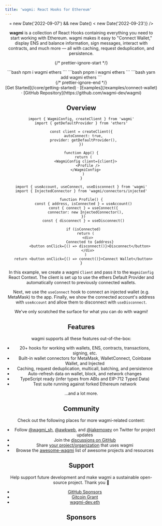 ```yaml
---
title: 'wagmi: React Hooks for Ethereum'
---
```




<Header showGitcoinBanner={new Date() >= new Date('2022-09-07') && new Date() < new Date('2022-09-23')} />

**wagmi** is a collection of React Hooks containing everything you need to start working with Ethereum. wagmi makes it easy to "Connect Wallet," display ENS and balance information, sign messages, interact with contracts, and much more — all with caching, request deduplication, and persistence.

{/* prettier-ignore-start */}
<div className="max-w-xs mx-auto mt-5 mb-8 text-center install">
  <Tabs items={['npm', 'pnpm', 'yarn']}>
    <Tab>
```bash
npm i wagmi ethers
```
    </Tab>
    <Tab>
```bash
pnpm i wagmi ethers
```
    </Tab>
    <Tab>
```bash
yarn add wagmi ethers
```
    </Tab>
  </Tabs>
</div>
{/* prettier-ignore-end */}

<div className="mb-20 text-center">
  [Get Started](/core/getting-started) · [Examples](/examples/connect-wallet) ·
  [GitHub Repository](https://github.com/wagmi-dev/wagmi)
</div>

## Overview

```tsx
import { WagmiConfig, createClient } from 'wagmi'
import { getDefaultProvider } from 'ethers'

const client = createClient({
  autoConnect: true,
  provider: getDefaultProvider(),
})

function App() {
  return (
    <WagmiConfig client={client}>
      <Profile />
    </WagmiConfig>
  )
}
```

```tsx
import { useAccount, useConnect, useDisconnect } from 'wagmi'
import { InjectedConnector } from 'wagmi/connectors/injected'

function Profile() {
  const { address, isConnected } = useAccount()
  const { connect } = useConnect({
    connector: new InjectedConnector(),
  })
  const { disconnect } = useDisconnect()

  if (isConnected)
    return (
      <div>
        Connected to {address}
        <button onClick={() => disconnect()}>Disconnect</button>
      </div>
    )
  return <button onClick={() => connect()}>Connect Wallet</button>
}
```

In this example, we create a wagmi `Client` and pass it to the `WagmiConfig` React Context. The client is set up to use the ethers Default Provider and automatically connect to previously connected wallets.

Next, we use the `useConnect` hook to connect an injected wallet (e.g. MetaMask) to the app. Finally, we show the connected account's address with `useAccount` and allow them to disconnect with `useDisconnect`.

We've only scratched the surface for what you can do with wagmi!

## Features

wagmi supports all these features out-of-the-box:

- 20+ hooks for working with wallets, ENS, contracts, transactions, signing, etc.
- Built-in wallet connectors for MetaMask, WalletConnect, Coinbase Wallet, and Injected
- Caching, request deduplication, multicall, batching, and persistence
- Auto-refresh data on wallet, block, and network changes
- TypeScript ready (infer types from ABIs and EIP-712 Typed Data)
- Test suite running against forked Ethereum network

...and a lot more.

## Community

Check out the following places for more wagmi-related content:

- Follow [@wagmi_sh](https://twitter.com/wagmi_sh), [@awkweb](https://twitter.com/awkweb), and [@jakemoxey](https://twitter.com/jakemoxey) on Twitter for project updates
- Join the [discussions on GitHub](https://github.com/wagmi-dev/wagmi/discussions)
- Share [your project/organization](https://github.com/wagmi-dev/wagmi/discussions/201) that uses wagmi
- Browse the [awesome-wagmi](https://github.com/wagmi-dev/awesome-wagmi) list of awesome projects and resources

## Support

Help support future development and make wagmi a sustainable open-source project. Thank you 🙏

- [GitHub Sponsors](https://github.com/sponsors/wagmi-dev?metadata_campaign=docs_support)
- [Gitcoin Grant](https://gitcoin.co/grants/4493/wagmi-react-hooks-library-for-ethereum)
- [wagmi-dev.eth](https://etherscan.io/enslookup-search?search=wagmi-dev.eth)

## Sponsors

<Sponsors />

